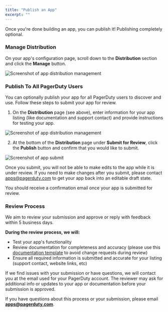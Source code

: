 ```yaml
---
title: "Publish an App"
excerpt: ""
---
```

Once you're done building an app, you can publish it! Publishing completely optional.

### Manage Distribution

On your app's configuration page, scroll down to the **Distribution** section and click the **Manage** button.

![Screenshot of app distribution management](manage_distribution.png)

### Publish To All PagerDuty Users

You can optionally publish your app for all PagerDuty users to discover and use. Follow these steps to submit your app for review.

1. On the **Distribution** page (see above), enter information for your app listing (like documentation and support contact) and provide instructions for testing your app.

![Screenshot of app distribution management](app-distribution-management.png)

2. At the bottom of the **Distribution** page under **Submit for Review**, click the **Publish** button and confirm that you would like to submit.

![Screenshot of app submit](publish.png)

Once you submit, you will not be able to make edits to the app while it is under review. If you need to make changes after you submit, please contact apps@pagerduty.com to get your app back into an editable draft state.

You should receive a confirmation email once your app is submitted for review.

### Review Process

We aim to review your submission and approve or reply with feedback within 5 business days.

**During the review process, we will:**
* Test your app's functionality
* Review documentation for completeness and accuracy (please use this [documentation template](https://github.com/PagerDuty/app-documentation-templates/blob/master/integration-guide-template.md) to avoid change requests during review)
* Ensure all required information is submitted and accurate for your listing (support contact, website links, etc)

If we find issues with your submission or have questions, we will contact you at the email used for your PagerDuty account. The reviewer may ask for additional info or updates to your app or documentation before your submission is approved.

If you have questions about this process or your submission, please email **apps@pagerduty.com**.
